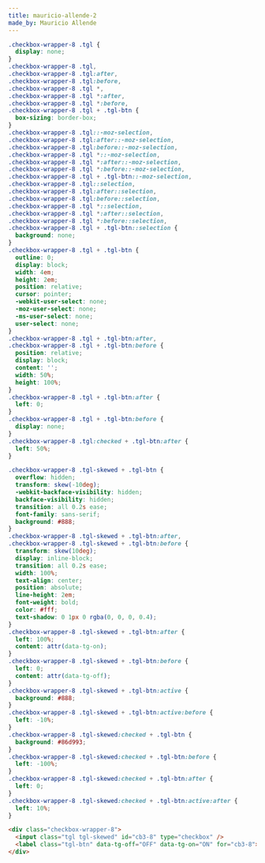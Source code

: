 ```yaml
---
title: mauricio-allende-2
made_by: Mauricio Allende
---
```


```css
.checkbox-wrapper-8 .tgl {
  display: none;
}
.checkbox-wrapper-8 .tgl,
.checkbox-wrapper-8 .tgl:after,
.checkbox-wrapper-8 .tgl:before,
.checkbox-wrapper-8 .tgl *,
.checkbox-wrapper-8 .tgl *:after,
.checkbox-wrapper-8 .tgl *:before,
.checkbox-wrapper-8 .tgl + .tgl-btn {
  box-sizing: border-box;
}
.checkbox-wrapper-8 .tgl::-moz-selection,
.checkbox-wrapper-8 .tgl:after::-moz-selection,
.checkbox-wrapper-8 .tgl:before::-moz-selection,
.checkbox-wrapper-8 .tgl *::-moz-selection,
.checkbox-wrapper-8 .tgl *:after::-moz-selection,
.checkbox-wrapper-8 .tgl *:before::-moz-selection,
.checkbox-wrapper-8 .tgl + .tgl-btn::-moz-selection,
.checkbox-wrapper-8 .tgl::selection,
.checkbox-wrapper-8 .tgl:after::selection,
.checkbox-wrapper-8 .tgl:before::selection,
.checkbox-wrapper-8 .tgl *::selection,
.checkbox-wrapper-8 .tgl *:after::selection,
.checkbox-wrapper-8 .tgl *:before::selection,
.checkbox-wrapper-8 .tgl + .tgl-btn::selection {
  background: none;
}
.checkbox-wrapper-8 .tgl + .tgl-btn {
  outline: 0;
  display: block;
  width: 4em;
  height: 2em;
  position: relative;
  cursor: pointer;
  -webkit-user-select: none;
  -moz-user-select: none;
  -ms-user-select: none;
  user-select: none;
}
.checkbox-wrapper-8 .tgl + .tgl-btn:after,
.checkbox-wrapper-8 .tgl + .tgl-btn:before {
  position: relative;
  display: block;
  content: '';
  width: 50%;
  height: 100%;
}
.checkbox-wrapper-8 .tgl + .tgl-btn:after {
  left: 0;
}
.checkbox-wrapper-8 .tgl + .tgl-btn:before {
  display: none;
}
.checkbox-wrapper-8 .tgl:checked + .tgl-btn:after {
  left: 50%;
}

.checkbox-wrapper-8 .tgl-skewed + .tgl-btn {
  overflow: hidden;
  transform: skew(-10deg);
  -webkit-backface-visibility: hidden;
  backface-visibility: hidden;
  transition: all 0.2s ease;
  font-family: sans-serif;
  background: #888;
}
.checkbox-wrapper-8 .tgl-skewed + .tgl-btn:after,
.checkbox-wrapper-8 .tgl-skewed + .tgl-btn:before {
  transform: skew(10deg);
  display: inline-block;
  transition: all 0.2s ease;
  width: 100%;
  text-align: center;
  position: absolute;
  line-height: 2em;
  font-weight: bold;
  color: #fff;
  text-shadow: 0 1px 0 rgba(0, 0, 0, 0.4);
}
.checkbox-wrapper-8 .tgl-skewed + .tgl-btn:after {
  left: 100%;
  content: attr(data-tg-on);
}
.checkbox-wrapper-8 .tgl-skewed + .tgl-btn:before {
  left: 0;
  content: attr(data-tg-off);
}
.checkbox-wrapper-8 .tgl-skewed + .tgl-btn:active {
  background: #888;
}
.checkbox-wrapper-8 .tgl-skewed + .tgl-btn:active:before {
  left: -10%;
}
.checkbox-wrapper-8 .tgl-skewed:checked + .tgl-btn {
  background: #86d993;
}
.checkbox-wrapper-8 .tgl-skewed:checked + .tgl-btn:before {
  left: -100%;
}
.checkbox-wrapper-8 .tgl-skewed:checked + .tgl-btn:after {
  left: 0;
}
.checkbox-wrapper-8 .tgl-skewed:checked + .tgl-btn:active:after {
  left: 10%;
}
```

```html
<div class="checkbox-wrapper-8">
  <input class="tgl tgl-skewed" id="cb3-8" type="checkbox" />
  <label class="tgl-btn" data-tg-off="OFF" data-tg-on="ON" for="cb3-8"></label>
</div>
```
